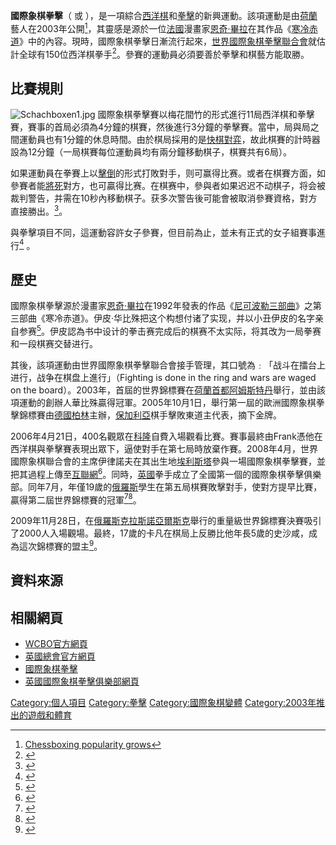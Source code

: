 '''國際象棋拳擊'''（{{lang-en|Chess boxing}} 或 {{lang|en|Chessboxing}}），是一項綜合[[西洋棋|西洋棋]]和[[拳擊|拳擊]]的新興運動。該項運動是由[[荷蘭|荷蘭]]藝人{{Link-en|伊皮·華比殊|Iepe Rubingh}}在2003年公開<ref>[http://kaleidoscope.cybertranslator.idv.tw/?p=1213 Chessboxing popularity grows]{{dead link|date=2017年12月 |bot=InternetArchiveBot |fix-attempted=yes }}</ref>，其靈感是源於一位[[法國|法國]]漫畫家[[恩奇·畢拉|恩奇·畢拉]]在其作品《[[尼可波勒三部曲|寒冷赤道]]》中的內容。現時，國際象棋拳擊日漸流行起來，[[世界國際象棋拳擊聯合會|世界國際象棋拳擊聯合會]]就估計全球有150位西洋棋拳手<ref>{{Cite web |url=http://www.time.com/time/arts/article/0,8599,1821639,00.html |title=Chess-Boxing Hits it Big |accessdate=2010-03-06 |archive-date=2013-08-26 |archive-url=https://web.archive.org/web/20130826045755/http://www.time.com/time/arts/article/0,8599,1821639,00.html |dead-url=no }}</ref>。參賽的運動員必須要善於拳擊和棋藝方能取勝。

==比賽規則==
[[File:Schachboxen1.jpg|thumb]]
國際象棋拳擊賽以梅花間竹的形式進行11局西洋棋和拳擊賽，賽事的首局必須為4分鐘的棋賽，然後進行3分鐘的拳擊賽。當中，局與局之間運動員也有1分鐘的休息時間。由於棋局採用的是[[快棋_(国际象棋)|快棋對弈]]，故此棋賽的計時器設為12分鐘（一局棋賽每位運動員均有兩分鐘移動棋子，棋賽共有6局）。

如果運動員在拳賽上以[[擊倒|擊倒]]的形式打敗對手，则可赢得比赛。或者在棋賽方面，如參賽者能[[將死|將死]]對方，也可贏得比赛。在棋赛中，參與者如果迟迟不动棋子，将会被裁判警告，并需在10秒內移動棋子。获多次警告後可能會被取消參賽資格，對方直接勝出。<ref>{{Cite web |url=http://wcbo.org/content/e14/index_en.html |title=World Chess Boxing Organization’s chess boxing |accessdate=2010-03-06 |archive-date=2010-04-02 |archive-url=https://web.archive.org/web/20100402004449/http://wcbo.org/content/e14/index_en.html |dead-url=no }}</ref>。

與拳擊項目不同，這運動容許女子參賽，但目前為止，並未有正式的女子組賽事進行<ref>{{Cite web |url=http://wcbo.org/content/e686/index_en.html |title=World Chess Boxing Organization’s Q&A |accessdate=2010-03-06 |archive-date=2010-04-03 |archive-url=https://web.archive.org/web/20100403083933/http://wcbo.org/content/e686/index_en.html |dead-url=no }}</ref> 。

==歷史==
國際象棋拳擊源於漫畫家[[恩奇·畢拉|恩奇·畢拉]]在1992年發表的作品《[[尼可波勒三部曲|尼可波勒三部曲]]》之第三部曲《寒冷赤道》。伊皮·华比殊把这个构想付诸了实现，并以小丑伊皮的名字亲自参赛<ref>{{Cite web |url=http://www.npr.org/templates/story/story.php?storyId=5350368 |title=Chess-Boxing Combines Brawn and Brains in One Event |accessdate=2010-03-06 |archive-date=2019-04-16 |archive-url=https://web.archive.org/web/20190416223606/https://www.npr.org/templates/story/story.php?storyId=5350368 |dead-url=no }}</ref>。伊皮認為书中设计的拳击赛完成后的棋赛不太实际，将其改为一局拳赛和一段棋赛交替进行。

其後，該項運動由世界國際象棋拳擊聯合會接手管理，其口號為﹕「战斗在擂台上进行，战争在棋盘上進行」（Fighting is done in the ring and wars are waged on the board）。2003年，首屆的世界錦標賽在[[荷蘭|荷蘭]][[首都|首都]][[阿姆斯特丹|阿姆斯特丹]]舉行，並由該項運動的創辦人華比殊贏得冠軍。2005年10月1日，舉行第一屆的歐洲國際象棋拳擊錦標賽由[[德國|德國]][[柏林|柏林]]主辦，[[保加利亞|保加利亞]]棋手擊敗東道主代表，摘下金牌。

2006年4月21日，400名觀眾在[[科隆|科隆]]自費入場觀看比賽。賽事最終由Frank憑他在西洋棋與拳擊賽表現出眾下，逼使對手在第七局時放棄作賽。2008年4月，世界國際象棋聯合會的主席伊律諾夫在其出生地[[埃利斯塔|埃利斯塔]]參與一場國際象棋拳擊賽，並把其過程上傳至[[互聯網|互聯網]]<ref>{{Cite web |url=http://www.fide.com/component/content/article/2-articles/1327-fide-videos |title=Kirsan Ilyumzhinov As A Chess Boxer! |accessdate=2010-03-06 |archive-date=2020-10-28 |archive-url=https://web.archive.org/web/20201028212335/https://www.fide.com/component/content/article/2-articles/1327-fide-videos |dead-url=no }}</ref>。同時，[[英國|英國]]拳手成立了全國第一個的國際象棋拳擊俱樂部。同年7月，年僅19歲的[[俄羅斯|俄羅斯]]學生在第五局棋賽敗擊對手，使對方提早比賽，贏得第二屆世界錦標賽的冠軍<ref>{{Cite web |url=http://www.news.com.au/story/0,23599,23979955-23109,00.html |title=Chess boxers slug it out |accessdate=2010-03-06 |archive-date=2009-08-12 |archive-url=https://web.archive.org/web/20090812120718/http://www.news.com.au/story/0,23599,23979955-23109,00.html |dead-url=no }}</ref><ref>{{Cite web |url=http://site.wcbo.org/content/e7/index_en.html |title=Nikolay Sazhin is the New World Champion |accessdate=2010-03-06 |archive-date=2010-12-24 |archive-url=https://web.archive.org/web/20101224121955/http://site.wcbo.org/content/e7/index_en.html |dead-url=yes }}</ref>。

2009年11月28日，在[[俄羅斯|俄羅斯]][[克拉斯諾亞爾斯克|克拉斯諾亞爾斯克]]舉行的重量級世界錦標賽決賽吸引了2000人入場觀場。最終，17歲的卡凡在棋局上反勝比他年長5歲的史沙咸，成為這次錦標賽的盟主<ref>{{Cite web |url=http://wcbo.org/content/e18/index_en.html |title=Youngest Chessboxing Champion Ever |accessdate=2010-03-06 |archive-date=2010-04-11 |archive-url=https://web.archive.org/web/20100411050603/http://wcbo.org/content/e18/index_en.html |dead-url=no }}</ref>。

==資料來源==
{{reflist}}

==相關網頁==
{{Commons category|Chess boxing|Chess boxing|國際象棋拳擊}}
* [https://chessboxing.io/ WCBO官方網頁] {{Wayback|url=https://chessboxing.io/ |date=20201124182143 }}
* [http://www.londonchessboxing.com/ 英國總會官方網頁] {{Wayback|url=http://www.londonchessboxing.com/ |date=20201219220833 }}
* [http://www.chessboxing.com/ 國際象棋拳擊] {{Wayback|url=http://www.chessboxing.com/ |date=20131218115459 }}
* [http://www.gbcbo.co.uk/ 英國國際象棋拳擊俱樂部網頁]{{Wayback|url=http://www.gbcbo.co.uk/ |date=20081120181155 }}

{{國際象棋}}

[[Category:個人項目|Category:個人項目]]
[[Category:拳擊|Category:拳擊]]
[[Category:國際象棋變體|Category:國際象棋變體]]
[[Category:2003年推出的遊戲和體育|Category:2003年推出的遊戲和體育]]